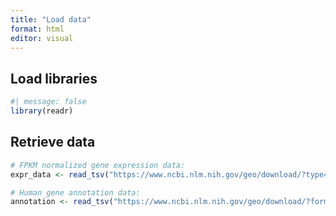 ```yaml
---
title: "Load data"
format: html
editor: visual
---
```


## Load libraries

```r
#| message: false
library(readr)
```

## Retrieve data

```r
# FPKM normalized gene expression data:
expr_data <- read_tsv("https://www.ncbi.nlm.nih.gov/geo/download/?type=rnaseq_counts&acc=GSE50760&format=file&file=GSE50760_norm_counts_FPKM_GRCh38.p13_NCBI.tsv.gz")

# Human gene annotation data:
annotation <- read_tsv("https://www.ncbi.nlm.nih.gov/geo/download/?format=file&type=rnaseq_counts&file=Human.GRCh38.p13.annot.tsv.gz")
```

```r
```

